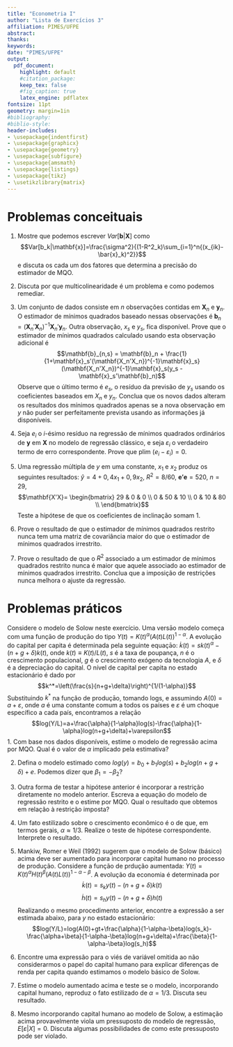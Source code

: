 ```yaml
---
title: "Econometria I"
author: "Lista de Exercícios 3"
affiliation: PIMES/UFPE
abstract:
thanks:
keywords:
date: "PIMES/UFPE"
output:
  pdf_document:
    highlight: default
    #citation_package:
    keep_tex: false
    #fig_caption: true
    latex_engine: pdflatex
fontsize: 11pt
geometry: margin=1in
#bibliography:
#biblio-style:
header-includes:
- \usepackage{indentfirst}
- \usepackage{graphicx}
- \usepackage{geometry}
- \usepackage{subfigure}
- \usepackage{amsmath}
- \usepackage{listings}
- \usepackage{tikz}
- \usetikzlibrary{matrix}
---
```


\vspace{0.25in}




# Problemas conceituais


1. Mostre que podemos escrever $Var[\mathbf{b}|\mathbf{X}]$ como 
$$Var[b_k|\mathbf{x}]=\frac{\sigma^2}{(1-R^2_k)\sum_{i=1}^n{(x_{ik}-\bar{x}_k)^2}}$$
e discuta os cada um dos fatores que determina a precisão do estimador de MQO.

2. Discuta por que multicolinearidade é um problema e como podemos remediar.

3. Um conjunto de dados consiste em $n$ observações contidas em $\mathbf{X}_n$ e $\mathbf{y}_n$. O estimador de mínimos quadrados baseado nessas observações é $\mathbf{b}_n = (\mathbf{X}_n'\mathbf{X}_n)^{-1}\mathbf{X}_n'\mathbf{y}_n$. Outra observação, $x_s$ e $y_s$, fica disponível. Prove que o estimador de mínimos quadrados calculado usando esta observação adicional é
$$\mathbf{b}_{n,s} = \mathbf{b}_n + \frac{1}{1+\mathbf{x}_s'(\mathbf{X_n'X_n})^{-1}\mathbf{x}_s}(\mathbf{X_n'X_n})^{-1}\mathbf{x}_s(y_s - \mathbf{x}_s'\mathbf{b}_n)$$
Observe que o último termo é $e_s$, o resíduo da previsão de $y_s$ usando os coeficientes baseados em $X_n$ e $y_n$. Conclua que os novos dados alteram os resultados dos mínimos quadrados apenas se a nova observação em $y$ não puder ser perfeitamente prevista usando as informações já disponíveis.

4. Seja $e_i$ o $i$-ésimo resíduo na regressão de mínimos quadrados ordinários de $\mathbf{y}$ em $\mathbf{X}$ no
modelo de regressão clássico, e seja $\varepsilon_i$ o verdadeiro termo de erro correspondente. Prove que $\text{plim }(e_i - \varepsilon_i) = 0$.

5. Uma regressão múltipla de $y$ em uma constante, $x_1$ e $x_2$ produz os seguintes resultados: $\hat{y} = 4 + 0,4x_1 + 0,9x_2$, $R^2 = 8/60$, $\mathbf{e'e} = 520$, $n = 29$, 
$$\mathbf{X'X}=
\begin{bmatrix} 
  29 &   0 & 0  \\
  0 &   50 & 10  \\
  0 &   10 &  80 \\
  \end{bmatrix}$$
Teste a hipótese de que os coeficientes de inclinação somam 1.

6. Prove o resultado de que o estimador de mínimos quadrados restrito nunca tem uma matriz de covariância maior do que o estimador de mínimos quadrados irrestrito.

7. Prove o resultado de que o $R^2$ associado a um estimador de mínimos quadrados restrito nunca é maior que aquele associado ao estimador de mínimos quadrados irrestrito. Conclua que a imposição de restrições nunca melhora o ajuste da regressão.
    
# Problemas práticos

Considere o modelo de Solow neste exercício. Uma versāo modelo começa com uma funçāo de produçāo do tipo $Y(t)=K(t)^\alpha(A(t)L(t))^{1-\alpha}$. A evoluçāo do capital per capita é determinada pela seguinte equaçāo: $\dot{k}(t)=sk(t)^\alpha-(n+g+\delta)k(t)$, onde $k(t)\equiv K(t)/L(t)$, $s$ é a taxa de poupança, $n$ é o crescimento populacional, $g$ é o crescimento exógeno da tecnologia $A$, e $\delta$ é a depreciaçāo do capital. O nível de capital per capita no estado estacionário é dado por 
$$k^*=\left(\frac{s}{n+g+\delta}\right)^{1/(1-\alpha)}$$
Substituindo $k^*$ na função de produçāo, tomando logs, e assumindo $A(0)=a+\varepsilon$, onde $a$ é uma constante comum a todos os países e $\varepsilon$ é um choque específico a cada país, encontramos a relaçāo 
$$log(Y/L)=a+\frac{\alpha}{1-\alpha}log(s)-\frac{\alpha}{1-\alpha}log(n+g+\delta)+\varepsilon$$
1. Com base nos dados disponíveis, estime o modelo de regressão acima por MQO. Qual é o valor de $\alpha$ implicado pela estimativa?


2. Defina o modelo estimado como $log(y)=b_0+b_1log(s)+b_2log(n+g+\delta)+e$. Podemos dizer que $\beta_1=-\beta_2$?


3. Outra forma de testar a hipótese anterior é incorporar a restrição diretamente no modelo anterior. Escreva a equação do modelo de regressão restrito e o estime por MQO. Qual o resultado que obtemos em relação à restrição imposta?


4. Um fato estilizado sobre o crescimento econômico é o de que, em termos gerais, $\alpha\approx1/3$. Realize o teste de hipótese correspondente. Interprete o resultado.


5. Mankiw, Romer e Weil (1992) sugerem que o modelo de Solow (básico) acima deve ser aumentado para incorporar capital humano no processo de produção. Considere a função de prdução aumentada:  $Y(t)=K(t)^\alpha H(t)^\beta(A(t)L(t))^{1-\alpha-\beta}$. A evolução da economia é determinada por
$$\dot{k}(t)=s_ky(t)-(n+g+\delta)k(t)$$
$$\dot{h}(t)=s_hy(t)-(n+g+\delta)h(t)$$
Realizando o mesmo procedimento anterior, encontre a expressão a ser estimada abaixo, para $y$ no estado estacionário:
$$log(Y/L)=log(A(0)+gt+\frac{\alpha}{1-\alpha-\beta}log(s_k)-\frac{\alpha+\beta}{1-\alpha-\beta}log(n+g+\delta)+\frac{\beta}{1-\alpha-\beta}log(s_h)$$

6. Encontre uma expressão para o viés de variável omitida ao não considerarmos o papel do capital humano para explicar diferenças de renda per capita quando estimamos o modelo básico de Solow.


7. Estime o modelo aumentado acima e teste se o modelo, incorporando capital humano, reproduz o fato estilizado de $\alpha=1/3$. Discuta seu resultado.


8. Mesmo incorporando capital humano ao modelo de Solow, a estimação acima provavelmente viola um pressuposto do modelo de regressão, $E[\varepsilon|X]=0$. Discuta algumas possibilidades de como este pressuposto pode ser violado.

